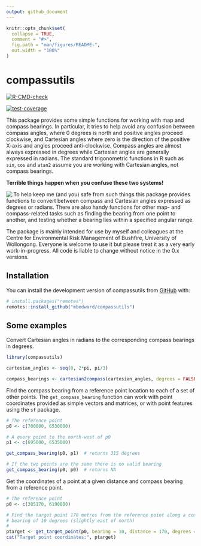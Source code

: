 ```yaml
---
output: github_document
---
```


<!-- README.md is generated from README.Rmd. Please edit that file -->

```r
knitr::opts_chunk$set(
  collapse = TRUE,
  comment = "#>",
  fig.path = "man/figures/README-",
  out.width = "100%"
)
```

# compassutils

<!-- badges: start -->
[![R-CMD-check](https://github.com/mbedward/compassutils/actions/workflows/R-CMD-check.yaml/badge.svg)](https://github.com/mbedward/compassutils/actions/workflows/R-CMD-check.yaml)

[![test-coverage](https://github.com/mbedward/compassutils/actions/workflows/test-coverage.yaml/badge.svg)](https://github.com/mbedward/compassutils/actions/workflows/test-coverage.yaml)
<!-- badges: end -->

This package provides some simple functions for working with map and compass bearings. In particular, it tries to help avoid any confusion between compass angles, where 0 degrees is north and positive angles proceed clockwise, and Cartesian angles where zero is the direction of the positive X-axis and angles proceed anti-clockwise. Compass angles are almost always expressed in degrees while Cartesian angles are generally expressed in radians. The standard trigonometric functions in R such as `sin`, `cos` and `atan2` assume you are working with Cartesian angles, not compass bearings.

**Terrible things happen when you confuse these two systems!**

<img src = "man/figures/README-compass-cartesian.png" align = "left" />

To help keep me (and you) safe from such things this package provides functions to convert between compass and Cartesian angles expressed as degrees or radians. There are also handy functions for other map- and compass-related tasks such as finding the bearing from one point to another, and testing whether a bearing lies within a specified angular range.

The package is mainly intended for use by myself and colleagues at the Centre for Environmental Risk Management of Bushfire, University of Wollongong. Everyone is welcome to use it but please treat it as a very early work-in-progress. All code is liable to change without notice in the 0.x versions.


## Installation

You can install the development version of compassutils from [GitHub](https://github.com/) with:

``` r
# install.packages("remotes")
remotes::install_github("mbedward/compassutils")
```

## Some examples

Convert Cartesian angles in radians to the corresponding compass bearings in degrees.

``` r
library(compassutils)

cartesian_angles <- seq(0, 2*pi, pi/3)

compass_bearings <- cartesian2compass(cartesian_angles, degrees = FALSE) |> rad2deg()
```

Find the compass bearing from a reference point location to each of a set of
other points. The `get_compass_bearing` function can work with point coordinates
provided as simple vectors and matrices, or with point features using the `sf`
package.

``` r
# The reference point
p0 <- c(700000, 6530000)

# A query point to the north-west of p0
p1 <- c(695000, 6535000)

get_compass_bearing(p0, p1)  # returns 315 degrees

# If the two points are the same there is no valid bearing
get_compass_bearing(p0, p0)  # returns NA

```

Get the coordinates of a point at a given distance and compass bearing from a reference point.

``` r
# The reference point
p0 <- c(305170, 6190800)

# Find the target point 170 metres from the reference point along a compass
# bearing of 10 degrees (slightly east of north)
#
ptarget <- get_target_point(p0, bearing = 10, distance = 170, degrees = TRUE)
cat("Target point coordinates:", ptarget)

```

